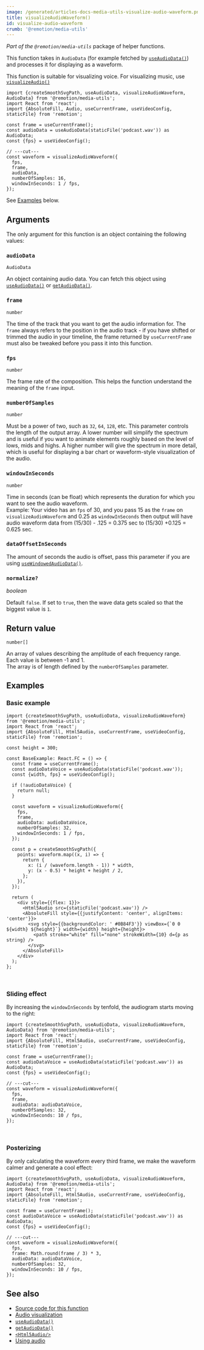 ```yaml
---
image: /generated/articles-docs-media-utils-visualize-audio-waveform.png
title: visualizeAudioWaveform()
id: visualize-audio-waveform
crumb: '@remotion/media-utils'
---
```



_Part of the `@remotion/media-utils`_ package of helper functions.

This function takes in `AudioData` (for example fetched by [`useAudioData()`](/docs/use-audio-data)) and processes it for displaying as a waveform.

This function is suitable for visualizing voice. For visualizing music, use [`visualizeAudio()`](/docs/visualize-audio)

```tsx twoslash title="Usage"
import {createSmoothSvgPath, useAudioData, visualizeAudioWaveform, AudioData} from '@remotion/media-utils';
import React from 'react';
import {AbsoluteFill, Audio, useCurrentFrame, useVideoConfig, staticFile} from 'remotion';

const frame = useCurrentFrame();
const audioData = useAudioData(staticFile('podcast.wav')) as AudioData;
const {fps} = useVideoConfig();

// ---cut---
const waveform = visualizeAudioWaveform({
  fps,
  frame,
  audioData,
  numberOfSamples: 16,
  windowInSeconds: 1 / fps,
});
```

See [Examples](#examples) below.

## Arguments

The only argument for this function is an object containing the following values:

### `audioData`

`AudioData`

An object containing audio data. You can fetch this object using [`useAudioData()`](/docs/use-audio-data) or [`getAudioData()`](/docs/get-audio-data).

### `frame`

`number`

The time of the track that you want to get the audio information for. The `frame` always refers to the position in the audio track - if you have shifted or trimmed the audio in your timeline, the frame returned by `useCurrentFrame` must also be tweaked before you pass it into this function.

### `fps`

`number`

The frame rate of the composition. This helps the function understand the meaning of the `frame` input.

### `numberOfSamples`

`number`

Must be a power of two, such as `32`, `64`, `128`, etc. This parameter controls the length of the output array. A lower number will simplify the spectrum and is useful if you want to animate elements roughly based on the level of lows, mids and highs. A higher number will give the spectrum in more detail, which is useful for displaying a bar chart or waveform-style visualization of the audio.

### `windowInSeconds`

`number`

Time in seconds (can be float) which represents the duration for which you want to see the audio waveform.  
Example: Your video has an `fps` of 30, and you pass 15 as the `frame` on `visualizeAudioWaveform` and 0.25 as `windowInSeconds` then output will have audio waveform data from (15/30) - .125 = 0.375 sec to (15/30) +0.125 = 0.625 sec.

### `dataOffsetInSeconds`<AvailableFrom v="4.0.268" />

The amount of seconds the audio is offset, pass this parameter if you are using [`useWindowedAudioData()`](/docs/use-windowed-audio-data).

### `normalize?`<AvailableFrom v="4.0.280" />

_boolean_

Default `false`. If set to `true`, then the wave data gets scaled so that the biggest value is `1`.

## Return value

`number[]`

An array of values describing the amplitude of each frequency range.  
Each value is between -1 and 1.  
The array is of length defined by the `numberOfSamples` parameter.

## Examples

### Basic example

```tsx twoslash
import {createSmoothSvgPath, useAudioData, visualizeAudioWaveform} from '@remotion/media-utils';
import React from 'react';
import {AbsoluteFill, Html5Audio, useCurrentFrame, useVideoConfig, staticFile} from 'remotion';

const height = 300;

const BaseExample: React.FC = () => {
  const frame = useCurrentFrame();
  const audioDataVoice = useAudioData(staticFile('podcast.wav'));
  const {width, fps} = useVideoConfig();

  if (!audioDataVoice) {
    return null;
  }

  const waveform = visualizeAudioWaveform({
    fps,
    frame,
    audioData: audioDataVoice,
    numberOfSamples: 32,
    windowInSeconds: 1 / fps,
  });

  const p = createSmoothSvgPath({
    points: waveform.map((x, i) => {
      return {
        x: (i / (waveform.length - 1)) * width,
        y: (x - 0.5) * height + height / 2,
      };
    }),
  });

  return (
    <div style={{flex: 1}}>
      <Html5Audio src={staticFile('podcast.wav')} />
      <AbsoluteFill style={{justifyContent: 'center', alignItems: 'center'}}>
        <svg style={{backgroundColor: ' #0B84F3'}} viewBox={`0 0 ${width} ${height}`} width={width} height={height}>
          <path stroke="white" fill="none" strokeWidth={10} d={p as string} />
        </svg>
      </AbsoluteFill>
    </div>
  );
};
```

<AudioWaveFormExample type="base" />
<br />

### Sliding effect

By increasing the `windowInSeconds` by tenfold, the audiogram starts moving to the right:

```tsx twoslash {6}
import {createSmoothSvgPath, useAudioData, visualizeAudioWaveform, AudioData} from '@remotion/media-utils';
import React from 'react';
import {AbsoluteFill, Html5Audio, useCurrentFrame, useVideoConfig, staticFile} from 'remotion';

const frame = useCurrentFrame();
const audioDataVoice = useAudioData(staticFile('podcast.wav')) as AudioData;
const {fps} = useVideoConfig();

// ---cut---
const waveform = visualizeAudioWaveform({
  fps,
  frame,
  audioData: audioDataVoice,
  numberOfSamples: 32,
  windowInSeconds: 10 / fps,
});
```

<AudioWaveFormExample type="moving" />
<br />

### Posterizing

By only calculating the waveform every third frame, we make the waveform calmer and generate a cool effect:

```tsx twoslash {3}
import {createSmoothSvgPath, useAudioData, visualizeAudioWaveform, AudioData} from '@remotion/media-utils';
import React from 'react';
import {AbsoluteFill, Html5Audio, useCurrentFrame, useVideoConfig, staticFile} from 'remotion';

const frame = useCurrentFrame();
const audioDataVoice = useAudioData(staticFile('podcast.wav')) as AudioData;
const {fps} = useVideoConfig();

// ---cut---
const waveform = visualizeAudioWaveform({
  fps,
  frame: Math.round(frame / 3) * 3,
  audioData: audioDataVoice,
  numberOfSamples: 32,
  windowInSeconds: 10 / fps,
});
```

<AudioWaveFormExample type="posterized" />

## See also

- [Source code for this function](https://github.com/remotion-dev/remotion/blob/main/packages/media-utils/src/visualize-audio-waveform.ts)
- [Audio visualization](/docs/audio/visualization)
- [`useAudioData()`](/docs/use-audio-data)
- [`getAudioData()`](/docs/get-audio-data)
- [`<Html5Audio/>`](/docs/html5-audio)
- [Using audio](/docs/using-audio)

